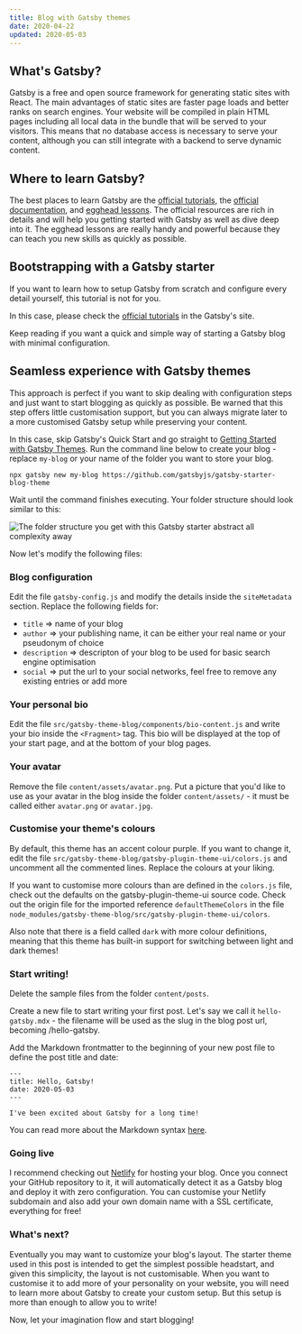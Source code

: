 ```yaml
---
title: Blog with Gatsby themes
date: 2020-04-22
updated: 2020-05-03
---
```


## What's Gatsby?

Gatsby is a free and open source framework for generating static sites with React. The main advantages of static sites are faster page loads and better ranks on search engines. Your website will be compiled in plain HTML pages including all local data in the bundle that will be served to your visitors. This means that no database access is necessary to serve your content, although you can still integrate with a backend to serve dynamic content.

## Where to learn Gatsby?

The best places to learn Gatsby are the [official tutorials](https://www.gatsbyjs.org/tutorial/), the [official documentation](https://www.gatsbyjs.org/docs/), and [egghead lessons](https://egghead.io/). The official resources are rich in details and will help you getting started with Gatsby as well as dive deep into it. The egghead lessons are really handy and powerful because they can teach you new skills as quickly as possible.

## Bootstrapping with a Gatsby starter

If you want to learn how to setup Gatsby from scratch and configure every detail yourself, this tutorial is not for you.

In this case, please check the [official tutorials](https://www.gatsbyjs.org/tutorial/) in the Gatsby's site.

Keep reading if you want a quick and simple way of starting a Gatsby blog with minimal configuration.

## Seamless experience with Gatsby themes

This approach is perfect if you want to skip dealing with configuration steps and just want to start blogging as quickly as possible. Be warned that this step offers little customisation support, but you can always migrate later to a more customised Gatsby setup while preserving your content.

In this case, skip Gatsby's Quick Start and go straight to [Getting Started with Gatsby Themes](https://www.gatsbyjs.org/docs/themes/getting-started/). Run the command line below to create your blog - replace `my-blog` or your name of the folder you want to store your blog.

```
npx gatsby new my-blog https://github.com/gatsbyjs/gatsby-starter-blog-theme
```

Wait until the command finishes executing. Your folder structure should look similar to this:

![The folder structure you get with this Gatsby starter abstract all complexity away](../assets/hello-gatsby-folder-structure.jpg)

Now let's modify the following files:

### Blog configuration

Edit the file `gatsby-config.js` and modify the details inside the `siteMetadata` section. Replace the following fields for:

- `title` => name of your blog
- `author` => your publishing name, it can be either your real name or your pseudonym of choice
- `description` => descripton of your blog to be used for basic search engine optimisation
- `social` => put the url to your social networks, feel free to remove any existing entries or add more

### Your personal bio

Edit the file `src/gatsby-theme-blog/components/bio-content.js` and write your bio inside the `<Fragment>` tag. This bio will be displayed at the top of your start page, and at the bottom of your blog pages.

### Your avatar

Remove the file `content/assets/avatar.png`. Put a picture that you'd like to use as your avatar in the blog inside the folder `content/assets/` - it must be called either `avatar.png` or `avatar.jpg`.

### Customise your theme's colours

By default, this theme has an accent colour purple. If you want to change it, edit the file `src/gatsby-theme-blog/gatsby-plugin-theme-ui/colors.js` and uncomment all the commented lines. Replace the colours at your liking.

If you want to customise more colours than are defined in the `colors.js` file, check out the defaults on the gatsby-plugin-theme-ui source code. Check out the origin file for the imported reference `defaultThemeColors` in the file `node_modules/gatsby-theme-blog/src/gatsby-plugin-theme-ui/colors`.

Also note that there is a field called `dark` with more colour definitions, meaning that this theme has built-in support for switching between light and dark themes!

### Start writing!

Delete the sample files from the folder `content/posts`.

Create a new file to start writing your first post. Let's say we call it `hello-gatsby.mdx` - the filename will be used as the slug in the blog post url, becoming /hello-gatsby.

Add the Markdown frontmatter to the beginning of your new post file to define the post title and date:

```
---
title: Hello, Gatsby!
date: 2020-05-03
---

I've been excited about Gatsby for a long time!
```

You can read more about the Markdown syntax [here](https://github.com/adam-p/markdown-here/wiki/Markdown-Cheatsheet).

### Going live

I recommend checking out [Netlify](https://www.netlify.com/) for hosting your blog. Once you connect your GitHub repository to it, it will automatically detect it as a Gatsby blog and deploy it with zero configuration. You can customise your Netlify subdomain and also add your own domain name with a SSL certificate, everything for free!

### What's next?

Eventually you may want to customize your blog's layout. The starter theme used in this post is intended to get the simplest possible headstart, and given this simplicity, the layout is not customisable. When you want to customise it to add more of your personality on your website, you will need to learn more about Gatsby to create your custom setup. But this setup is more than enough to allow you to write!

Now, let your imagination flow and start blogging!
